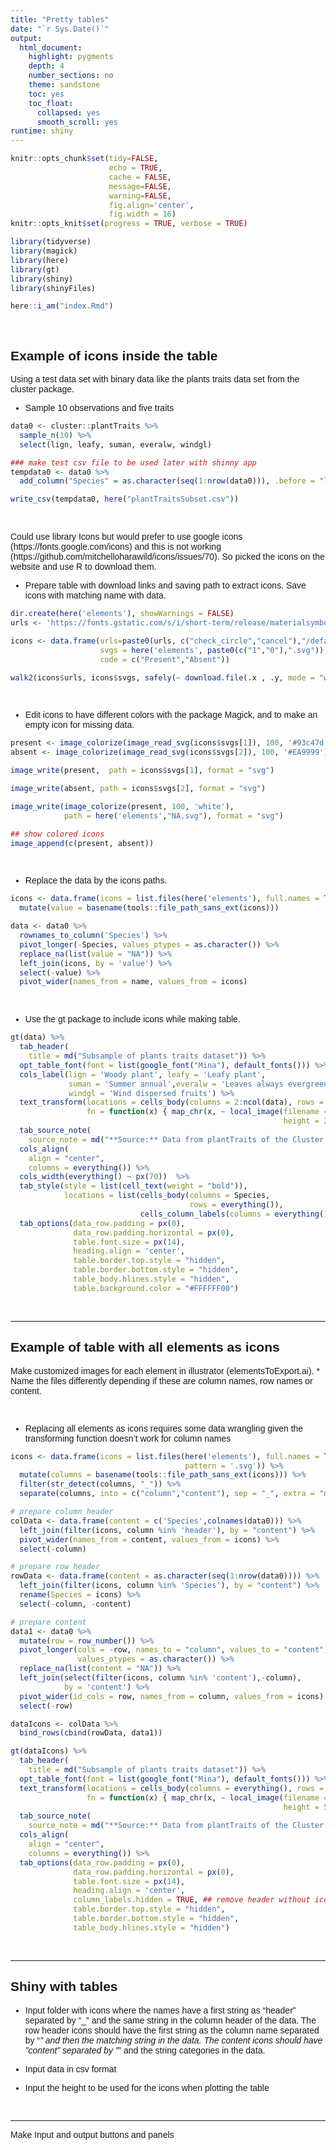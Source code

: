 ```yaml
---
title: "Pretty tables"
date: "`r Sys.Date()`"
output:
  html_document:
    highlight: pygments
    depth: 4
    number_sections: no
    theme: sandstone
    toc: yes
    toc_float:
      collapsed: yes
      smooth_scroll: yes
runtime: shiny
---
```


```r
knitr::opts_chunk$set(tidy=FALSE,
                      echo = TRUE, 
                      cache = FALSE,
                      message=FALSE,
                      warning=FALSE,
                      fig.align='center',
                      fig.width = 16)
knitr::opts_knit$set(progress = TRUE, verbose = TRUE)

library(tidyverse)
library(magick)
library(here)
library(gt)
library(shiny)
library(shinyFiles)

here::i_am("index.Rmd")
```

<style type="text/css">
body{
font: 14px "Mina", sans-serif;
}
</style>

<br />

## Example of icons inside the table

Using a test data set with binary data like the plants traits data set from the cluster package.

* Sample 10 observations and five traits

```r
data0 <- cluster::plantTraits %>% 
  sample_n(10) %>% 
  select(lign, leafy, suman, everalw, windgl) 

### make test csv file to be used later with shinny app
tempdata0 <- data0 %>% 
  add_column("Species" = as.character(seq(1:nrow(data0))), .before = "lign")

write_csv(tempdata0, here("plantTraitsSubset.csv"))
```

<br />

Could use library Icons but would prefer to use google icons (https://fonts.google.com/icons) and this is not working (https://github.com/mitchelloharawild/icons/issues/70). So picked the icons on the website and use R to download them.

* Prepare table with download links and saving path to extract icons. Save icons with matching name with data.

```r
dir.create(here('elements'), showWarnings = FALSE)
urls <- 'https://fonts.gstatic.com/s/i/short-term/release/materialsymbolsoutlined/'

icons <- data.frame(urls=paste0(urls, c("check_circle","cancel"),"/default/48px.svg"),
                    svgs = here('elements', paste0(c("1","0"),".svg")),
                    code = c("Present","Absent"))

walk2(icons$urls, icons$svgs, safely(~ download.file(.x , .y, mode = "wb")))
```
<br />

* Edit icons to have different colors with the package Magick, and to make an empty icon for missing data.

```r
present <- image_colorize(image_read_svg(icons$svgs[1]), 100, '#93c47d')
absent <- image_colorize(image_read_svg(icons$svgs[2]), 100, '#EA9999')

image_write(present,  path = icons$svgs[1], format = "svg")

image_write(absent, path = icons$svgs[2], format = "svg")

image_write(image_colorize(present, 100, 'white'), 
            path = here('elements',"NA.svg"), format = "svg")

## show colored icons
image_append(c(present, absent))
```

<br />

* Replace the data by the icons paths.

```r
icons <- data.frame(icons = list.files(here('elements'), full.names = TRUE, pattern = '.svg')) %>%
  mutate(value = basename(tools::file_path_sans_ext(icons)))

data <- data0 %>% 
  rownames_to_column('Species') %>% 
  pivot_longer(-Species, values_ptypes = as.character()) %>% 
  replace_na(list(value = "NA")) %>% 
  left_join(icons, by = 'value') %>% 
  select(-value) %>% 
  pivot_wider(names_from = name, values_from = icons)
```

<br />

* Use the gt package to include icons while making table.

```r
gt(data) %>% 
  tab_header(
    title = md("Subsample of plants traits dataset")) %>% 
  opt_table_font(font = list(google_font("Mina"), default_fonts())) %>% 
  cols_label(lign = 'Woody plant', leafy = 'Leafy plant', 
             suman = 'Summer annual',everalw = 'Leaves always evergreen',
             windgl = 'Wind dispersed fruits') %>%  
  text_transform(locations = cells_body(columns = 2:ncol(data), rows = everything()),
                 fn = function(x) { map_chr(x, ~ local_image(filename = .x,
                                                             height = 24))}) %>%
  tab_source_note(
    source_note = md("**Source:** Data from plantTraits of the Cluster package.")) %>% 
  cols_align(
    align = "center",
    columns = everything()) %>%
  cols_width(everything() ~ px(70))  %>%
  tab_style(style = list(cell_text(weight = "bold")),
            locations = list(cells_body(columns = Species, 
                                        rows = everything()),
                             cells_column_labels(columns = everything()))) %>% 
  tab_options(data_row.padding = px(0),
              data_row.padding.horizontal = px(0),
              table.font.size = px(14),
              heading.align = 'center',
              table.border.top.style = "hidden",
              table.border.bottom.style = "hidden",
              table_body.hlines.style = "hidden",
              table.background.color = "#FFFFFF00") 

```

<br />

****

## Example of table with all elements as icons

Make customized images for each element in illustrator (elementsToExport.ai).
* Name the files differently depending if these are column names, row names or content. 

<br />

* Replacing all elements as icons requires some data wrangling given the transforming function doesn't work for column names

```r
icons <- data.frame(icons = list.files(here('elements'), full.names = TRUE, 
                                       pattern = '.svg')) %>%
  mutate(columns = basename(tools::file_path_sans_ext(icons))) %>% 
  filter(str_detect(columns, "_")) %>% 
  separate(columns, into = c("column","content"), sep = "_", extra = "drop")

# prepare column header
colData <- data.frame(content = c('Species',colnames(data0))) %>% 
  left_join(filter(icons, column %in% 'header'), by = "content") %>% 
  pivot_wider(names_from = content, values_from = icons) %>% 
  select(-column)

# prepare row header
rowData <- data.frame(content = as.character(seq(1:nrow(data0)))) %>% 
  left_join(filter(icons, column %in% 'Species'), by = "content") %>% 
  rename(Species = icons) %>% 
  select(-column, -content)

# prepare content
data1 <- data0 %>% 
  mutate(row = row_number()) %>% 
  pivot_longer(cols = -row, names_to = "column", values_to = "content",
               values_ptypes = as.character()) %>% 
  replace_na(list(content = "NA")) %>% 
  left_join(select(filter(icons, column %in% 'content'),-column), 
            by = 'content') %>% 
  pivot_wider(id_cols = row, names_from = column, values_from = icons) %>% 
  select(-row)

dataIcons <- colData %>% 
  bind_rows(cbind(rowData, data1))
```

```r
gt(dataIcons) %>% 
  tab_header(
    title = md("Subsample of plants traits dataset")) %>% 
  opt_table_font(font = list(google_font("Mina"), default_fonts())) %>% 
  text_transform(locations = cells_body(columns = everything(), rows = everything()),
                 fn = function(x) { map_chr(x, ~ local_image(filename = .x,
                                                             height = 50))}) %>%
  tab_source_note(
    source_note = md("**Source:** Data from plantTraits of the Cluster package.")) %>% 
  cols_align(
    align = "center",
    columns = everything()) %>%
  tab_options(data_row.padding = px(0),
              data_row.padding.horizontal = px(0),
              table.font.size = px(14),
              heading.align = 'center',
              column_labels.hidden = TRUE, ## remove header without icons paths
              table.border.top.style = "hidden",
              table.border.bottom.style = "hidden",
              table_body.hlines.style = "hidden") 

```

 <br />

****

## Shiny with tables

- Input folder with icons where the names have a first string as "header" separated by "\_" and the same string in the column header of the data. The row header icons should have the first string as the column name separated by "_" and then the matching string in the data. The content icons should have "content" separated by "_" and the string categories in the data.

- Input data in csv format

- Input the height to be used for the icons when plotting the table

 <br />
 
****

Make Input and output buttons and panels

```r
```





